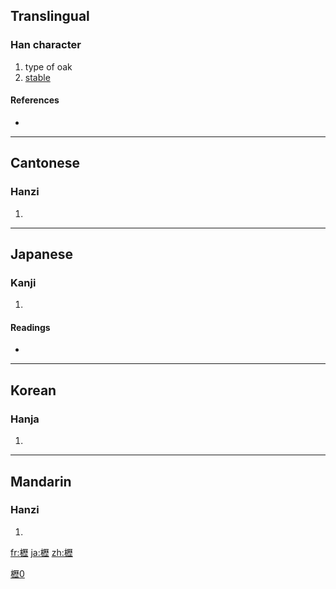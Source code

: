 {{also|枥|栃}}
==Translingual==

===Han character===
{{Han char|rn=75|rad=木|as=16|sn=20|four=4191<sub>1</sub>|canj=木一竹一 (DMHM)}}

# type of oak
# [[stable]]

====References====
* {{Han ref|kx=0561.160|dkj=15846|dj=0950.070|hdz=21316.110|uh=6AEA|ud=27370|bh=F455|bd=62549}}

[[Category:CJKV characters simplified differently in Japan and China|櫪0]]

----

==Cantonese==

===Hanzi===
{{yue-hanzi|jyut=|y=lik1|sim=枥}}

# {{defn|Cantonese|sort=木16}}

----

==Japanese==

===Kanji===
{{ja-kanji|grade=|rs=木16}}

# {{defn|Japanese|sort=木16}}

====Readings====
* {{ja-readings|on=[[れき]] (reki)|kun=[[かいばおけ]] (kaibaoke), [[くぬぎ]] (kunugi)}}

----

==Korean==

===Hanja===
{{ko-hanja|hangeul=력>역|eumhun=|rv=ryeok>yeok|mr=ryŏk>yŏk|y=lyek>yek}}

# {{defn|Korean|sort=木16}}

----

==Mandarin==

===Hanzi===
{{cmn-hanzi|sim=枥|pin=[[lì]] ([[li4]])|wg=li<sup>4</sup>}}

# {{defn|Mandarin|sort=木16}}

[[fr:櫪]]
[[ja:櫪]]
[[zh:櫪]]